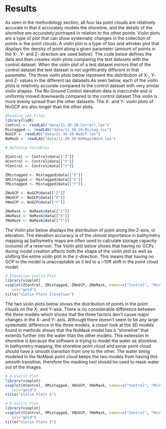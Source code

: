 # Results

As seen in the methodology section, all four las point clouds are relatively accurate in that it accurately models the shoreline, and the details of the shoreline are accurately portrayed in relation to the other points. Violin plots are a type of plot that can show systematic changes in the collection of points in the point clouds. A violin plot is a type of box and whisker plot that displays the density of point along a given parameter (amount of points in the X-, Y- and Z- direction are used below). The code below defines the data and then creates violin plots comparing the test datasets with the control dataset. When the violin plot of a test dataset mirrors that of the control dataset the test dataset is not significantly different in that parameter. The three violin plots below represent the distribution of X-, Y- and Z- values in the different las datasets.As seen below, each of the violin plots is relatively accurate compared to the control dataset with very similar violin shapes. The No Ground Control elevation data is inaccurate and is uniformly moved downwards compared to the control dataset.This violin is more evenly spread than the other datasets. The X- and Y- violin plots of NoGCP are also longer than the other plots.

```r
#Reading LAS Files
library(lidR)
Control <- readLAS("data/11-30-20-Correct.las")
Mistagged <- readLAS("data/11-30-20-Mistag.las")
NoGCP <- readLAS("data/11-30-20-NoGCP.las")
NoMask <- readLAS("data/11-30-20-NoMagicWand.las")
```



```r
# Defining Variables

ZControl <- Control@data[["Z"]]
XControl <- Control@data[["X"]]
YControl <- Control@data[["Y"]]

ZMistagged <- Mistagged@data[["Z"]]
XMistagged <- Mistagged@data[["X"]]
YMistagged <- Mistagged@data[["Y"]]

ZNoGCP <- NoGCP@data[["Z"]]
XNoGCP <- NoGCP@data[["X"]]
YNoGCP <- NoGCP@data[["Y"]]

ZNoMask <- NoMask@data[["Z"]]
XNoMask <- NoMask@data[["X"]]
YNoMask <- NoMask@data[["Y"]]
```

The Violin plot below displays the distribution of point along the Z-axis, or elevation. The elevation accuracy is of the utmost importance in bathymetry mapping as bathymetry maps are often used to calculate storage capacity (volume) of a reservoir. The Violin plot below shows that having no GCPs during model creation affects both the shape of the violin plot as well as shifting the entire violin plot in the z-direction. This means that having no GCP in the model is unacceptable as it led to a ~10ft shift in the point cloud model.

```r
# Elevation Violin Plot
library(vioplot)
vioplot(ZControl, ZMistagged, ZNoGCP, ZNoMask, names=c("Control", "Mistagged", "NoGCP", "NoMask"),
   col="gold")
title("Violin Plots Elevation")
```

The two violin plots below shows the distribution of points in the point clouds on the X- and Y-axis. There is no considerable difference between the three models which shows that the three factors don't cause major changes in the X- and Y- axis. Although there doesn't seem to be any large systematic difference in the three models, a closer look at the 3D models found in methods shows that the NoMask model has a "shoreline" that extends further into the water than the other models. This extension in shoreline is because the software is trying to model the water as shoreline. In bathymetry mapping, the shoreline point cloud and sonar point cloud should have a smooth transition from one to the other. The water being modeled in the NoMask point cloud keeps the two models from having this smooth transition, therefore the masking tool should be used to mask water out of the images.

```r
# X Violin Plot
library(vioplot)
vioplot(XControl, XMistagged, XNoGCP, XNoMask, names=c("Control", "Mistagged", "NoGCP", "NoMask"),
   col="gold")
title("Violin Plots X")
```



```r
# X Violin Plot
library(vioplot)
vioplot(YControl, YMistagged, YNoGCP, YNoMask, names=c("Control", "Mistagged", "NoGCP", "NoMask"),
   col="gold")
title("Violin Plots Y")
```